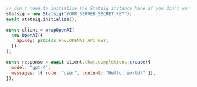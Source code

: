 ```js
// don't need to initialize the Statsig instance here if you don't want to use it
statsig = new Statsig("YOUR_SERVER_SECRET_KEY");
await statsig.initialize();

const client = wrapOpenAI(
  new OpenAI({
    apiKey: process.env.OPENAI_API_KEY,
  })
);

const response = await client.chat.completions.create({
  model: "gpt-4",
  messages: [{ role: "user", content: "Hello, world!" }],
});
```
